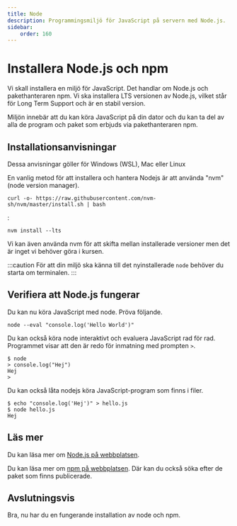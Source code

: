 ```yaml
---
title: Node 
description: Programmingsmiljö för JavaScript på servern med Node.js.
sidebar:
    order: 160
---
```




<CustomFigure
  src={nodejslogo}
  alt="Node.js Logo"
  caption="This is the Node.js logo"
  width={200}
  height={300}
/>



Installera Node.js och npm
===================================

Vi skall installera en miljö för JavaScript. Det handlar om Node.js och pakethanteraren npm. Vi ska installera LTS versionen av Node.js, vilket står för Long Term Support och är en stabil version.

Miljön innebär att du kan köra JavaScript på din dator och du kan ta del av alla de program och paket som erbjuds via pakethanteraren npm.



Installationsanvisningar
-------------------------------

Dessa anvisningar göller för Windows (WSL), Mac eller Linux

En vanlig metod för att installera och hantera Nodejs är att använda "nvm" (node version manager).



```console title="Hämta nvm med cURL"
curl -o- https://raw.githubusercontent.com/nvm-sh/nvm/master/install.sh | bash
```

:

```console title="Installera senaste LTS versionen"
nvm install --lts
```

Vi kan även använda nvm för att skifta mellan installerade versioner men det är inget vi behöver göra i kursen.

:::caution
För att din miljö ska känna till det nyinstallerade `node` behöver du starta om terminalen.
:::

Verifiera att Node.js fungerar
-------------------------------

Du kan nu köra JavaScript med node. Pröva följande.

```console title="Skriv ut 'Hello World' med node"
node --eval "console.log('Hello World')"
```

Du kan också köra node interaktivt och evaluera JavaScript rad för rad. Programmet visar att den är redo för inmatning med prompten `>`.


```console title="Starta node interaktivt"
$ node
> console.log("Hej")
Hej
>
```

Du kan också låta nodejs köra JavaScript-program som finns i filer.

```console title="Exekvera JavaScript från en fil"
$ echo "console.log('Hej')" > hello.js
$ node hello.js
Hej
```



Läs mer
-------------------------------

Du kan läsa mer om [Node.js på webbplatsen](https://nodejs.org/).

Du kan läsa mer om [npm på webbplatsen](https://www.npmjs.com/). Där kan du också söka efter de paket som finns publicerade.



Avslutningsvis
----------------------------

Bra, nu har du en fungerande installation av node och npm.